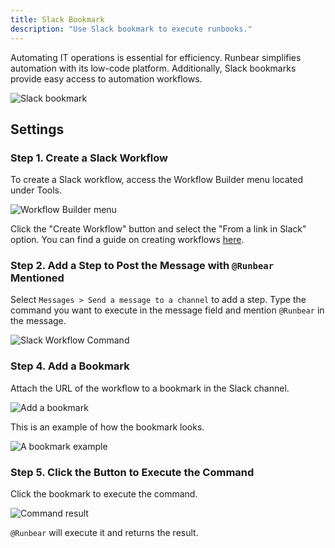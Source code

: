 ```yaml
---
title: Slack Bookmark
description: "Use Slack bookmark to execute runbooks."
---
```


Automating IT operations is essential for efficiency. Runbear simplifies automation with its low-code platform. Additionally, Slack bookmarks provide easy access to automation workflows.

![Slack bookmark](/images/screenshot-slack-bookmark-intro.png)

## Settings

### Step 1. Create a Slack Workflow

To create a Slack workflow, access the Workflow Builder menu located under Tools.

![Workflow Builder menu](/images/screenshot-slack-workflow-menu.png)

Click the "Create Workflow" button and select the "From a link in Slack" option. You can find a guide on creating workflows [here](https://slack.com/help/articles/360035692513-Guide-to-Slack-Workflow-Builder).

### Step 2. Add a Step to Post the Message with `@Runbear` Mentioned

Select `Messages > Send a message to a channel` to add a step. Type the command you want to execute in the message field and mention `@Runbear` in the message.

![Slack Workflow Command](/images/screenshot-slack-workflow-command.png)

### Step 4. Add a Bookmark

Attach the URL of the workflow to a bookmark in the Slack channel.

![Add a bookmark](/images/screenshot-add-a-bookmark.png)

This is an example of how the bookmark looks.

![A bookmark example](/images/screenshot-slack-bookmark-command.png)

### Step 5. Click the Button to Execute the Command

Click the bookmark to execute the command.

![Command result](/images/screenshot-slack-bookmark-command-result.png)

`@Runbear` will execute it and returns the result.
